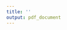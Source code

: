 ```yaml
---
title: ''
output: pdf_document
---
```


\thispagestyle{empty}
\vspace*{22cm}
\hspace{8cm}{\begin{minipage}{8.5cm}{
Dedico esse trabalho a Deus, porque Ele é bom e o seu amor dura para sempre. (1 Cr. 16. 34).}
\end{minipage}}
